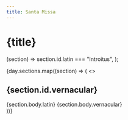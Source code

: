```yaml
---
title: Santa Missa
---
```





## <h1>{title}</h1>

  (section) => section.id.latin === "Introitus",
);

<div>
  {day.sections.map((section) => (
    <>
      <h2>{section.id.vernacular}</h2>
      <div className="grid grid-cols-2 gap-5">
        <span class="text-justify">{section.body.latin}</span>
        <span class="text-justify">{section.body.vernacular}</span>
      </div>
    </>
  ))}
</div>
